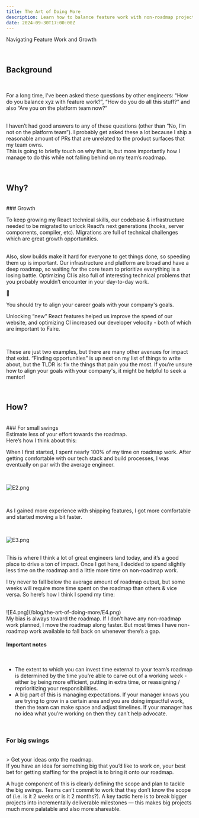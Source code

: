 ```yaml
---
title: The Art of Doing More
description: Learn how to balance feature work with non-roadmap projects, enhance your engineering skills, and drive impact across your company. Discover strategies for managing expectations, aligning with company goals, and unlocking growth opportunities in your development career.
date: 2024-09-30T17:00:00Z
---
```



Navigating Feature Work and Growth

<br />

## Background

<br />

For a long time, I’ve been asked these questions by other engineers: “How do you balance xyz with feature work?”, “How do you do all this stuff?” and also “Are you on the platform team now?”

<br />I haven’t had good answers to any of these questions (other than “No, I’m
not on the platform team”). I probably get asked these a lot because I ship a
reasonable amount of PRs that are unrelated to the product surfaces that my team
owns.
<br />
This is going to briefly touch on why that is, but more importantly how I manage
to do this while not falling behind on my team’s roadmap.

<br />

## Why?

<br />
### Growth
<br />

To keep growing my React technical skills, our codebase & infrastructure needed to be migrated to unlock React’s next generations (hooks, server components, compiler, etc). Migrations are full of technical challenges which are great growth opportunities.

<br />
Also, slow builds make it hard for everyone to get things done, so speeding them
up is important. Our infrastructure and platform are broad and have a deep
roadmap, so waiting for the core team to prioritize everything is a losing
battle. Optimizing CI is also full of interesting technical problems that you
probably wouldn’t encounter in your day-to-day work.
<br />

<Card className="flex gap-4 p-6 items-center mb-4">
  <p>🔑</p>
  <p>You should try to align your career goals with your company's goals.</p>
</Card>

Unlocking “new” React features helped us improve the speed of our website, and optimizing CI increased our developer velocity - both of which are important to Faire.

<br />

These are just two examples, but there are many other avenues for impact that exist. “Finding opportunities” is up next on my list of things to write about, but the TLDR is: fix the things that pain you the most. If you’re unsure how to align your goals with your company's, it might be helpful to seek a mentor!

<br />

## How?

<br />
### For small swings
<br />
Estimate less of your effort towards the roadmap.
<br />
Here’s how I think about this:
<br />

When I first started, I spent nearly 100% of my time on roadmap work. After getting comfortable with our tech stack and build processes, I was eventually on par with the average engineer.

<br />

![E2.png](/blog/the-art-of-doing-more/E2.png)

<br />

As I gained more experience with shipping features, I got more comfortable and started moving a bit faster.

<br />

![E3.png](/blog/the-art-of-doing-more/E3.png)

<br />
This is where I think a lot of great engineers land today, and it’s a good place
to drive a ton of impact. Once I got here, I decided to spend slightly less time
on the roadmap and a little more time on non-roadmap work.
<br />

I try never to fall below the average amount of roadmap output, but some weeks will require more time spent on the roadmap than others & vice versa. So here’s how I think I spend my time:

<br />
![E4.png](/blog/the-art-of-doing-more/E4.png)

<br />
My bias is always toward the roadmap. If I don’t have any non-roadmap work
planned, I move the roadmap along faster. But most times I have non-roadmap work
available to fall back on whenever there’s a gap.

<br />

#### Important notes

<br />

<ul>
  <li className="mb-2 pl-4">
    The extent to which you can invest time external to your team’s roadmap is
    determined by the time you're able to carve out of a working week - either
    by being more efficient, putting in extra time, or reassigning /
    reprioritizing your responsibilities.
  </li>
  <li className="mb-2 pl-4">
    A big part of this is managing expectations. If your manager knows you are
    trying to grow in a certain area and you are doing impactful work, then the
    team can make space and adjust timelines. If your manager has no idea what
    you’re working on then they can’t help advocate.
  </li>
</ul>

<br />

### For big swings

<br />
> Get your ideas onto the roadmap.
<br />
If you have an idea for something big that you’d like to work on, your best bet
for getting staffing for the project is to bring it onto our roadmap.
<br />

A huge component of this is clearly defining the scope and plan to tackle the big swings. Teams can’t commit to work that they don’t know the scope of (i.e. is it 2 weeks or is it 2 months?). A key tactic here is to break bigger projects into incrementally deliverable milestones — this makes big projects much more palatable and also more shareable.

<br />
